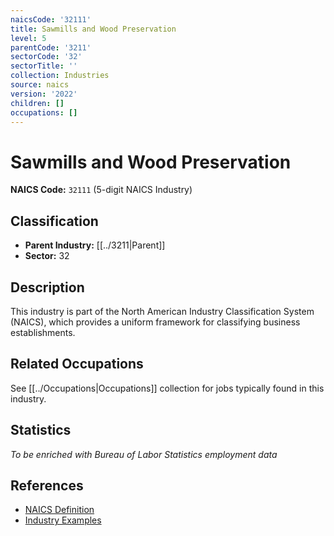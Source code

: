 ```yaml
---
naicsCode: '32111'
title: Sawmills and Wood Preservation
level: 5
parentCode: '3211'
sectorCode: '32'
sectorTitle: ''
collection: Industries
source: naics
version: '2022'
children: []
occupations: []
---
```

# Sawmills and Wood Preservation

**NAICS Code:** `32111` (5-digit NAICS Industry)

## Classification

- **Parent Industry:** [[../3211|Parent]]
- **Sector:** 32

## Description

This industry is part of the North American Industry Classification System (NAICS), which provides a uniform framework for classifying business establishments.

## Related Occupations

See [[../Occupations|Occupations]] collection for jobs typically found in this industry.

## Statistics

*To be enriched with Bureau of Labor Statistics employment data*

## References

- [NAICS Definition](https://www.census.gov/naics/)
- [Industry Examples](https://www.census.gov/naics/2022NAICS/)
